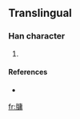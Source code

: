 ==Translingual==

===Han character===
{{Han char|rn=91|rad=片|as=11|sn=15|four=|canj=中中戈中月 (LLILB), 中弓戈中月 (LNILB)}}

# {{defn|Han|sort=片11}}

====References====
* {{Han ref|kx=0694.191|hdz=32020.071|uh=7257|ud=29271}}

[[fr:牗]]